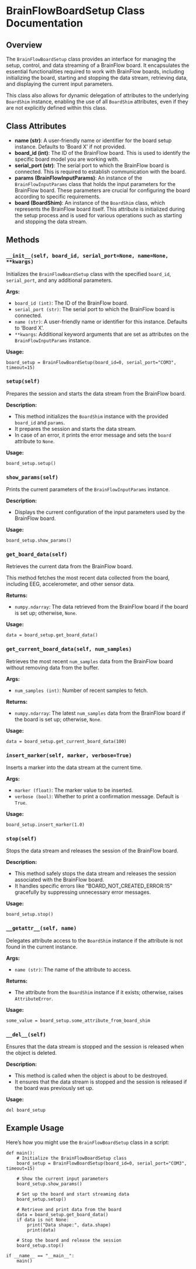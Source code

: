 # BrainFlowBoardSetup Class Documentation

## Overview

The `BrainFlowBoardSetup` class provides an interface for managing the setup, control, and data streaming of a BrainFlow board. It encapsulates the essential functionalities required to work with BrainFlow boards, including initializing the board, starting and stopping the data stream, retrieving data, and displaying the current input parameters.

This class also allows for dynamic delegation of attributes to the underlying `BoardShim` instance, enabling the use of all `BoardShim` attributes, even if they are not explicitly defined within this class.

## Class Attributes

- **name (str)**: A user-friendly name or identifier for the board setup instance. Defaults to 'Board X' if not provided.
- **board_id (int)**: The ID of the BrainFlow board. This is used to identify the specific board model you are working with.
- **serial_port (str)**: The serial port to which the BrainFlow board is connected. This is required to establish communication with the board.
- **params (BrainFlowInputParams)**: An instance of the `BrainFlowInputParams` class that holds the input parameters for the BrainFlow board. These parameters are crucial for configuring the board according to specific requirements.
- **board (BoardShim)**: An instance of the `BoardShim` class, which represents the BrainFlow board itself. This attribute is initialized during the setup process and is used for various operations such as starting and stopping the data stream.

## Methods

### `__init__(self, board_id, serial_port=None, name=None, **kwargs)`

Initializes the `BrainFlowBoardSetup` class with the specified `board_id`, `serial_port`, and any additional parameters.

**Args:**

- `board_id (int)`: The ID of the BrainFlow board.
- `serial_port (str)`: The serial port to which the BrainFlow board is connected.
- `name (str)`: A user-friendly name or identifier for this instance. Defaults to 'Board X'.
- `**kwargs`: Additional keyword arguments that are set as attributes on the `BrainFlowInputParams` instance.

**Usage:**

```
board_setup = BrainFlowBoardSetup(board_id=0, serial_port="COM3", timeout=15)
```

### `setup(self)`

Prepares the session and starts the data stream from the BrainFlow board.

**Description:**

- This method initializes the `BoardShim` instance with the provided `board_id` and `params`.
- It prepares the session and starts the data stream.
- In case of an error, it prints the error message and sets the `board` attribute to `None`.

**Usage:**

```
board_setup.setup()
```

### `show_params(self)`

Prints the current parameters of the `BrainFlowInputParams` instance.

**Description:**

- Displays the current configuration of the input parameters used by the BrainFlow board.

**Usage:**

```
board_setup.show_params()
```

### `get_board_data(self)`

Retrieves the current data from the BrainFlow board.

This method fetches the most recent data collected from the board, including EEG, accelerometer, and other sensor data.

**Returns:**

- `numpy.ndarray`: The data retrieved from the BrainFlow board if the board is set up; otherwise, `None`.

**Usage:**

```
data = board_setup.get_board_data()
```

### `get_current_board_data(self, num_samples)`

Retrieves the most recent `num_samples` data from the BrainFlow board without removing data from the buffer.

**Args:**

- `num_samples (int)`: Number of recent samples to fetch.

**Returns:**

- `numpy.ndarray`: The latest `num_samples` data from the BrainFlow board if the board is set up; otherwise, `None`.

**Usage:**

```
data = board_setup.get_current_board_data(100)
```

### `insert_marker(self, marker, verbose=True)`

Inserts a marker into the data stream at the current time.

**Args:**

- `marker (float)`: The marker value to be inserted.
- `verbose (bool)`: Whether to print a confirmation message. Default is `True`.

**Usage:**

```
board_setup.insert_marker(1.0)
```

### `stop(self)`

Stops the data stream and releases the session of the BrainFlow board.

**Description:**

- This method safely stops the data stream and releases the session associated with the BrainFlow board.
- It handles specific errors like "BOARD_NOT_CREATED_ERROR:15" gracefully by suppressing unnecessary error messages.

**Usage:**

```
board_setup.stop()
```

### `__getattr__(self, name)`

Delegates attribute access to the `BoardShim` instance if the attribute is not found in the current instance.

**Args:**

- `name (str)`: The name of the attribute to access.

**Returns:**

- The attribute from the `BoardShim` instance if it exists; otherwise, raises `AttributeError`.

**Usage:**

```
some_value = board_setup.some_attribute_from_board_shim
```

### `__del__(self)`

Ensures that the data stream is stopped and the session is released when the object is deleted.

**Description:**

- This method is called when the object is about to be destroyed.
- It ensures that the data stream is stopped and the session is released if the board was previously set up.

**Usage:**

```
del board_setup
```

## Example Usage

Here's how you might use the `BrainFlowBoardSetup` class in a script:

```
def main():
    # Initialize the BrainFlowBoardSetup class
    board_setup = BrainFlowBoardSetup(board_id=0, serial_port="COM3", timeout=15)

    # Show the current input parameters
    board_setup.show_params()

    # Set up the board and start streaming data
    board_setup.setup()

    # Retrieve and print data from the board
    data = board_setup.get_board_data()
    if data is not None:
        print("Data shape:", data.shape)
        print(data)

    # Stop the board and release the session
    board_setup.stop()

if __name__ == "__main__":
    main()
```

